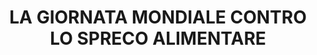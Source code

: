 ---
title: "LA GIORNATA MONDIALE CONTRO LO SPRECO ALIMENTARE"
description: "La Giornata Mondiale contro lo Spreco Alimentare, celebrata il 5 febbraio, è un’occasione per riflettere su quanto lo spreco di cibo influisca sull'ambiente e sulla società, e per promuovere azioni concrete verso un consumo più responsabile. Nei Monti Lepini, una regione ricca di tradizioni agricole e di prodotti tipici, questa giornata offre un’opportunità per sensibilizzare la popolazione locale e i visitatori sulla necessità di ridurre gli sprechi alimentari. Le comunità che abitano queste montagne sono da sempre legate a pratiche agricole sostenibili, con coltivazioni di qualità come olio, vino, legumi e formaggi. Promuovere il rispetto e l’uso consapevole di questi prodotti, magari attraverso eventi che evidenziano il valore del cibo locale e la stagionalità, è un passo fondamentale per contrastare gli sprechi e tutelare il territorio. 

Il 5 febbraio, nei Monti Lepini, potrebbero essere organizzate iniziative pratiche come laboratori sulla conservazione degli alimenti, degustazioni di piatti tipici preparati con ingredienti locali e attività educative per insegnare ai giovani come ridurre gli sprechi nelle loro case. L’invito sarebbe quello di riscoprire le tradizioni culinarie che insegnano come utilizzare ogni parte di un prodotto agricolo, evitando inutili scarti. Inoltre, eventi come raccolte di cibo per le persone in difficoltà o la promozione di circuiti di vendita diretta dai produttori ai consumatori possono contribuire a ridurre le perdite alimentari e a valorizzare l’economia locale. In questo modo, la Giornata Mondiale contro lo Spreco Alimentare diventa un’occasione per celebrare e tutelare le risorse naturali dei Monti Lepini, promuovendo al contempo una cultura di rispetto e responsabilità alimentare."
---
